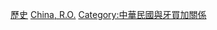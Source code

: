 [[Category:中華民國駐美洲大使|歷史]]
[[Category:駐牙買加大使|China, R.O.]]
[[Category:中華民國與牙買加關係|Category:中華民國與牙買加關係]]